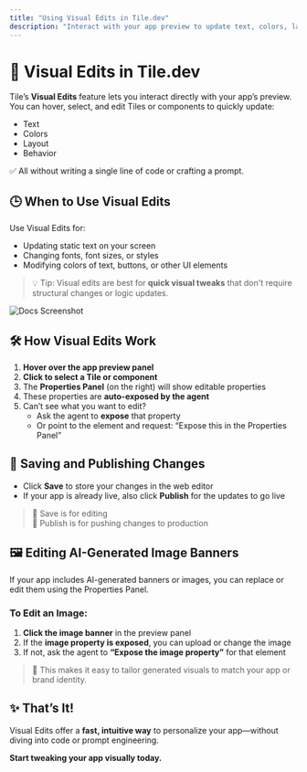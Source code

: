 ```yaml
---
title: "Using Visual Edits in Tile.dev"
description: "Interact with your app preview to update text, colors, layout, and more—no code needed"
---
```


# 🎨 Visual Edits in Tile.dev

Tile’s **Visual Edits** feature lets you interact directly with your app’s preview.\
You can hover, select, and edit Tiles or components to quickly update:

- Text
- Colors
- Layout
- Behavior

✅ All without writing a single line of code or crafting a prompt.

## 🕒 When to Use Visual Edits

Use Visual Edits for:

- Updating static text on your screen
- Changing fonts, font sizes, or styles
- Modifying colors of text, buttons, or other UI elements

> 💡 Tip: Visual edits are best for **quick visual tweaks** that don't require structural changes or logic updates.

![Docs Screenshot](/images/visual.png)

## 🛠️ How Visual Edits Work

1. **Hover over the app preview panel**
2. **Click to select a Tile or component**
3. The **Properties Panel** (on the right) will show editable properties
4. These properties are **auto-exposed by the agent**
5. Can’t see what you want to edit?
   - Ask the agent to **expose** that property
   - Or point to the element and request: “Expose this in the Properties Panel”

## 💾 Saving and Publishing Changes

- Click **Save** to store your changes in the web editor
- If your app is already live, also click **Publish** for the updates to go live

> 🔁 Save is for editing\
> 🚀 Publish is for pushing changes to production

## 🖼️ Editing AI-Generated Image Banners

If your app includes AI-generated banners or images, you can replace or edit them using the Properties Panel.

### To Edit an Image:

1. **Click the image banner** in the preview panel
2. If the **image property is exposed**, you can upload or change the image
3. If not, ask the agent to **“Expose the image property”** for that element

> 🧠 This makes it easy to tailor generated visuals to match your app or brand identity.

## ✨ That’s It\!

Visual Edits offer a **fast, intuitive way** to personalize your app—without diving into code or prompt engineering.

**Start tweaking your app visually today.**